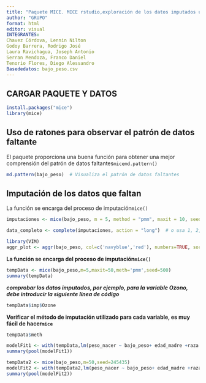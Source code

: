 ---
title: "Paquete MICE. MICE rstudio,exploración de los datos imputados usando MICE"
author: "GRUPO"
format: html
editor: visual
INTEGRANTES:
Chavez Córdova, Lennin Nilton 
Godoy Barrera, Rodrigo José 
Laura Ravichagua, Joseph Antonio
Serran Mendoza, Franco Daniel 
Tenorio Flores, Diego Alessandro 
Basededatos: bajo_peso.csv 
---

## CARGAR PAQUETE Y DATOS

```{r}
install.packages("mice")
library(mice)
```

## **Uso de ratones para observar el patrón de datos faltante**

El paquete proporciona una buena función para obtener una mejor comprensión del patrón de datos faltantes`micemd.pattern()`

```{r}
md.pattern(bajo_peso)  # Visualiza el patrón de datos faltantes
```

## **Imputación de los datos que faltan**

La función se encarga del proceso de imputación`mice()`

```{r}
imputaciones <- mice(bajo_peso, m = 5, method = "pmm", maxit = 10, seed = 123)
```

```{r}
data_completo <- complete(imputaciones, action = "long")  # o usa 1, 2, ..., m para elegir una imputación específica

```

```{r}
library(VIM)
aggr_plot <- aggr(bajo_peso, col=c('navyblue','red'), numbers=TRUE, sortVars=TRUE, labels=names(bajo_peso), cex.axis=.7, gap=3, ylab=c("Histogram of missing data","Pattern"))
```

**La función se encarga del proceso de imputación`mice()`**

```{r}
tempData <- mice(bajo_peso,m=5,maxit=50,meth='pmm',seed=500)
summary(tempData)
```

***comprobar los datos imputados, por ejemplo, para la variable Ozono, debe introducir la siguiente línea de código***

```{r}
tempData$imp$Ozone

```

**Verificar el método de imputación utilizado para cada variable, es muy fácil de hacer`mice`**

```{r}
tempData$meth
```

```{r}
modelFit1 <- with(tempData,lm(peso_nacer ~ bajo_peso+ edad_madre +raza ))
summary(pool(modelFit1))
```

```{r}
tempData2 <- mice(bajo_peso,m=50,seed=245435)
modelFit2 <- with(tempData2,lm(peso_nacer ~ bajo_peso+ edad_madre +raza))
summary(pool(modelFit2))
```
